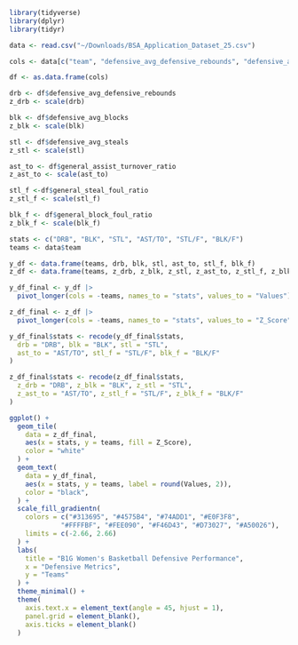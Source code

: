 ```r
library(tidyverse)
library(dplyr)
library(tidyr)

data <- read.csv("~/Downloads/BSA_Application_Dataset_25.csv")
```

```r
cols <- data[c("team", "defensive_avg_defensive_rebounds", "defensive_avg_blocks", "defensive_avg_steals", "general_assist_turnover_ratio", "general_steal_foul_ratio", "general_block_foul_ratio")]

df <- as.data.frame(cols)
```

```r
drb <- df$defensive_avg_defensive_rebounds
z_drb <- scale(drb)
```

```r
blk <- df$defensive_avg_blocks
z_blk <- scale(blk)
```

```r
stl <- df$defensive_avg_steals
z_stl <- scale(stl)
```

```r
ast_to <- df$general_assist_turnover_ratio
z_ast_to <- scale(ast_to)
```

```r
stl_f <-df$general_steal_foul_ratio
z_stl_f <- scale(stl_f)
```

```r
blk_f <- df$general_block_foul_ratio
z_blk_f <- scale(blk_f)
```

```r
stats <- c("DRB", "BLK", "STL", "AST/TO", "STL/F", "BLK/F")
teams <- data$team

y_df <- data.frame(teams, drb, blk, stl, ast_to, stl_f, blk_f)
z_df <- data.frame(teams, z_drb, z_blk, z_stl, z_ast_to, z_stl_f, z_blk_f)
```

```r
y_df_final <- y_df |>
  pivot_longer(cols = -teams, names_to = "stats", values_to = "Values")

z_df_final <- z_df |>
  pivot_longer(cols = -teams, names_to = "stats", values_to = "Z_Score")
```

```r
y_df_final$stats <- recode(y_df_final$stats,
  drb = "DRB", blk = "BLK", stl = "STL",
  ast_to = "AST/TO", stl_f = "STL/F", blk_f = "BLK/F"
)

z_df_final$stats <- recode(z_df_final$stats,
  z_drb = "DRB", z_blk = "BLK", z_stl = "STL",
  z_ast_to = "AST/TO", z_stl_f = "STL/F", z_blk_f = "BLK/F"
)
```


```r
ggplot() +
  geom_tile(
    data = z_df_final,
    aes(x = stats, y = teams, fill = Z_Score),
    color = "white"
  ) +
  geom_text(
    data = y_df_final,
    aes(x = stats, y = teams, label = round(Values, 2)),
    color = "black",
  ) +
  scale_fill_gradientn(
    colors = c("#313695", "#4575B4", "#74ADD1", "#E0F3F8", 
             "#FFFFBF", "#FEE090", "#F46D43", "#D73027", "#A50026"),
    limits = c(-2.66, 2.66)
  ) +
  labs(
    title = "B1G Women's Basketball Defensive Performance",
    x = "Defensive Metrics",
    y = "Teams"
  ) +
  theme_minimal() +
  theme(
    axis.text.x = element_text(angle = 45, hjust = 1),
    panel.grid = element_blank(),
    axis.ticks = element_blank()
  )
```






